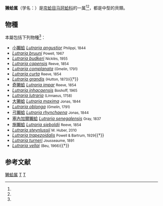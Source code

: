 {{Automatic Taxobox
| taxon = Lutraria
| authority = [[Jean-Baptiste_Lamarck|Lamarck]], 1799<ref name="WoRMS_138157" />
| image = Lutraria lutraria2.jpg
| image_caption = ''[[Lutraria_lutraria|Lutraria lutraria]]''
| fossil_range = {{fossil range|33.9|0|[[始新世|始新世]] - 現在}}
| subdivision_ranks = [[種_(生物)|物種]]
| subdivision = [[#物種|見內文]]
| typetaxon = ''[[Lutraria_lutraria|Mya lutraria]]'' <small>Linnaeus, 1758</small><ref name="WoRMS_138157" />
| synonyms_ref = <ref name="WoRMS_138157" /><ref name="Huber 2010" />
| synonyms =
* ''Lutraria'' (Goniomactra) Mayer, 1867
* ''Lutraria'' (Lutraria) Lamarck, 1799 · accepted, alternate representation
* ''Lutraria'' (Lutrophora) Dall, 1895
* ''Lutraria'' (Psammophila) Brown, 1827 · accepted, alternate representation
* ''Psammophila'' Brown, 1827
* ''Zenatia'' (Zenatraria) Beu, 1966
* ''Zenatraria'' Beu, 1966 †
}}

'''獭蛤属'''（学名：{{lang|la|'''''Lutraria'''''}}）是[[帘蛤目|帘蛤目]][[马珂蛤科|马珂蛤科]]的一属<ref name="WoRMS_138157" /><ref name="Huber 2010" />，都是中型的貝類。

==物種==
本屬包括下列物種<ref name="WoRMS_138157" />：
* [[小獺蛤|小獺蛤]] ''[[Lutraria_angustior|Lutraria angustior]]'' <small>Philippi, 1844</small>
* ''[[Lutraria_bruuni|Lutraria bruuni]]'' <small>Powell, 1967</small>
* ''[[Lutraria_budkeri|Lutraria budkeri]]'' <small>Nicklès, 1955</small>
* ''[[Lutraria_capensis|Lutraria capensis]]'' <small>Reeve, 1854</small>
* ''[[Lutraria_complanata|Lutraria complanata]]'' <small>(Gmelin, 1791)</small>
* ''[[Lutraria_curta|Lutraria curta]]'' <small>Reeve, 1854</small>
* ''[[Lutraria_grandis|Lutraria grandis]]'' <small>(Hutton, 1873)</small>{{†}}
* [[奇獭蛤|奇獭蛤]] ''[[Lutraria_impar|Lutraria impar]]'' <small>Reeve, 1854</small>
* ''[[Lutraria_inhacaensis|Lutraria inhacaensis]]'' <small>Boshoff, 1965</small>
* ''[[Lutraria_lutraria|Lutraria lutraria]]'' <small>(Linnaeus, 1758)</small>
* [[大獭蛤|大獭蛤]] ''[[Lutraria_maxima|Lutraria maxima]]'' <small>Jonas, 1844</small>
* ''[[Lutraria_oblonga|Lutraria oblonga]]'' <small>(Gmelin, 1791)</small>
* [[弓獺蛤|弓獺蛤]] ''[[Lutraria_rhynchaena|Lutraria rhynchaena]]'' <small>Jonas, 1844</small>
* [[塞內加爾獺蛤|塞內加爾獺蛤]] ''[[Lutraria_senegalensis|Lutraria senegalensis]]'' <small>Gray, 1837</small>
* [[施獺蛤|施獺蛤]] ''[[Lutraria_sieboldii|Lutraria sieboldii]]'' <small>Reeve, 1854</small>
* ''[[Lutraria_steynlussii|Lutraria steynlussii]]'' <small>M. Huber, 2010</small>
* ''[[Lutraria_trapezoidalis|Lutraria trapezoidalis]]'' <small>Powell & Bartrum, 1929</small>{{†}}
* ''[[Lutraria_turneri|Lutraria turneri]]'' <small>Jousseaume, 1891</small>
* ''[[Lutraria_vellai|Lutraria vellai]]'' <small>(Beu, 1966)</small>{{†}}

==参考文献==
{{reflist|refs=
<ref name="fossilworks">{{cite web
| url=http://fossilworks.org/bridge.pl?action=taxonInfo&is_real_user=1&taxon_no=17845
| work=Paleobiology Database
| accessdate=2017-01-21
| title=存档副本
| archive-date=2016-03-04
| archive-url=https://web.archive.org/web/20160304073551/http://fossilworks.org/bridge.pl?action=taxonInfo&is_real_user=1&taxon_no=17845
| dead-url=no
}}</ref>
<ref name="Huber 2010">{{cite book
| last1=Huber |first1=Markus
| year=2010
| title=Compendium of bivalves. A full-color guide to 3,300 of the world’s marine bivalves. A status on Bivalvia after 250 years of research.
| location=[[Hackenheim|Hackenheim]] |publisher=[[ConchBooks|ConchBooks]] 
| pages=901 pp., 1 CD-ROM. 
| language=en }}</ref>
<ref name="WoRMS_138157">{{cite WoRMS
| id=138157 |authorlink=WoRMS
| last1=Bouchet |first1=Philippe
| last2=Cuvelier|first2=Daphne
| last3=Gofas   |first3=Serge
| last4=Marshall|first4=Bruce
| title=''Lutraria'' Lamarck, 1799
| date=2015-01-26 |accessdate=2017-01-21 }}</ref>
<ref name="WoRMS_832580">{{cite WoRMS
| id=832580 |authorlink=WoRMS
| last1=Bouchet |first1=Philippe
| last2=Cuvelier|first2=Daphne
| last3=Gofas   |first3=Serge
| last4=Marshall|first4=Bruce
| title=''Lutraria vellai'' (Beu, 1966) † 
| date=2015-01-26 |accessdate=2017-01-21 }}</ref>
}}

{{commons category |Lutraria |''Lutraria'' }}
{{Taxonbar}}

[[Category:獭蛤属|]]
[[Category:马珂蛤科|T]]
[[Category:1799年描述的分类群|T]]